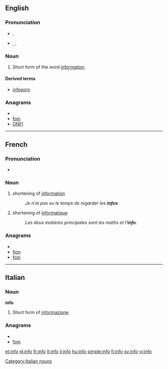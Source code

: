 {{also|.info}}
==English==

===Pronunciation===
* {{a|RP}} {{IPA|/ˈɪnfəʊ/}}, {{SAMPA|/"Inf@U/}}
* {{a|UK}}, {{a|US}} {{IPA|/ˈɪnfoʊ/}}, {{SAMPA|/"InfoU/}}

===Noun===
{{en-noun|-}}

# {{informal}} Short form of the word [[information]].

====Derived terms====
* [[infoporn]]

===Anagrams===
* {{alphagram|[[fino#English|fino]]}} 
* [[foin#English|foin]]
* [[ONFI#English|ONFI]]

----

==French==

===Pronunciation===
* {{IPA|/ɛ̃.fo/|lang=fr}} {{X-SAMPA|/E~.fo/}}

===Noun===
{{fr-noun|f}}

# shortening of [[information]]
#: ''Je n'ai pas eu le temps de regarder les '''infos'''.''
# shortening of [[informatique]]
#: ''Les deux matières principales sont les maths et l''''info'''.''

===Anagrams===
* {{alphagram|fino}}
* [[fion#French|fion]]
* [[foin#French|foin]]

----

==Italian==

===Noun===
'''info''' {{m}} {{inv}}

# {{informal}} Short form of [[informazione]].

===Anagrams===
* {{alphagram|[[fino#Italian|fino]]}} 
* [[foni#Italian|foni]]

[[Category:Italian nouns]]

[[et:info]]
[[el:info]]
[[fr:info]]
[[lt:info]]
[[li:info]]
[[hu:info]]
[[simple:info]]
[[fi:info]]
[[sv:info]]
[[vi:info]]